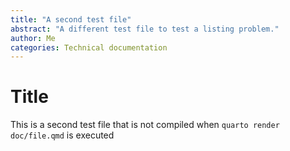 ```yaml
---
title: "A second test file"
abstract: "A different test file to test a listing problem."
author: Me
categories: Technical documentation
---
```


# Title

This is a second test file that is not compiled when `quarto render doc/file.qmd` is executed